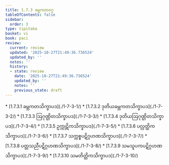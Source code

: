 ```yaml
---
title: 1.7.3 ခမ္ဘကတဝဂ္ဂ
tableOfContents: false
sidebar:
  order: 3
type: tipitaka
basket: vi
book: paci
review:
  current: review
  updated: '2025-10-27T21:49:36.736524'
  updated_by: ''
  notes: ''
  history:
  - state: review
    date: '2025-10-27T21:49:36.736524'
    updated_by: ''
    notes: ''
    previous_state: draft
---
```



<ReviewStatus review={frontmatter.review} showDetails={true} />

<HypothesisAnnotation frontmatter={frontmatter} />

<DynamicBreadcrumb />



<TableOfContents book="paci" section="1.7.3">
* [1.7.3.1 ခမ္ဘကတသိက္ခာပဒ](./1-7-3-1/)
* [1.7.3.2 ဒုတိယခမ္ဘကတသိက္ခာပဒ](./1-7-3-2/)
* [1.7.3.3 ဩဂုဏ္ဌိတသိက္ခာပဒ](./1-7-3-3/)
* [1.7.3.4 ဒုတိယဩဂုဏ္ဌိတသိက္ခာပဒ](./1-7-3-4/)
* [1.7.3.5 ဥက္ကုဋိကသိက္ခာပဒ](./1-7-3-5/)
* [1.7.3.6 ပလ္လတ္ထိကသိက္ခာပဒ](./1-7-3-6/)
* [1.7.3.7 သက္ကစ္စပဋိဂ္ဂဟဏသိက္ခာပဒ](./1-7-3-7/)
* [1.7.3.8 ပတ္တသညီပဋိဂ္ဂဟဏသိက္ခာပဒ](./1-7-3-8/)
* [1.7.3.9 သမသူပကပဋိဂ္ဂဟဏသိက္ခာပဒ](./1-7-3-9/)
* [1.7.3.10 သမတိတ္တိကသိက္ခာပဒ](./1-7-3-10/)
</TableOfContents>